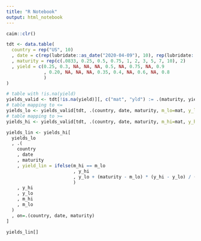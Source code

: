 ```yaml
---
title: "R Notebook"
output: html_notebook
---
```


```r
caim::clr()

tdt <- data.table(
  country = rep("US", 10)
  , date = c(rep(lubridate::as_date("2020-04-09"), 10), rep(lubridate::as_date("2020-04-10"), 10))
  , maturity = rep(c(.0833, 0.25, 0.5, 0.75, 1, 2, 3, 5, 7, 10), 2)
  , yield = c(0.25, 0.3, NA, NA, NA, 0.5, NA, 0.75, NA, 0.9
              , 0.20, NA, NA, NA, 0.35, 0.4, NA, 0.6, NA, 0.8
              )
)

# table with !is.na(yield)
yields_valid <- tdt[!is.na(yield)][, c("mat", "yld") := .(maturity, yield)]
# table mapping to <=
yields_lo <- yields_valid[tdt, .(country, date, maturity, m_lo=mat, y_lo=yld), on=.(country, date, maturity), roll=T]
# table mapping to >=
yields_hi <- yields_valid[tdt, .(country, date, maturity, m_hi=mat, y_hi=yld), on=.(country, date, maturity), roll=-Inf]

yields_lin <- yields_hi[
  yields_lo
  , .(
    country
    , date
    , maturity
    , yield_lin = ifelse(m_hi == m_lo
                         , y_hi
                         , y_lo + (maturity - m_lo) * (y_hi - y_lo) / (m_hi - m_lo)
                         )
    , y_hi
    , y_lo
    , m_hi
    , m_lo
  )
  , on=.(country, date, maturity)
]

yields_lin[]
```

